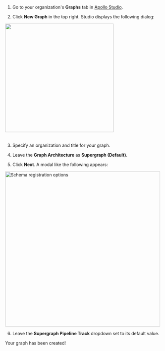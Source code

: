1. Go to your organization's **Graphs** tab in [Apollo Studio](https://studio.apollographql.com/).

2. Click **New Graph** in the top right. Studio displays the following dialog:

<img
  className="screenshot"
  src="../graphos/img/graph-creation.jpg"
  width="350"
  style="margin-bottom: 20px;"
/>

3. Specify an organization and title for your graph.

4. Leave the **Graph Architecture** as **Supergraph (Default)**.

5. Click **Next**. A modal like the following appears:

<img
  src="../graphos/img/register-schema-dialog.jpg"
  alt="Schema registration options"
  width="500"
/>

6. Leave the **Supergraph Pipeline Track** dropdown set to its default value.

Your graph has been created!

